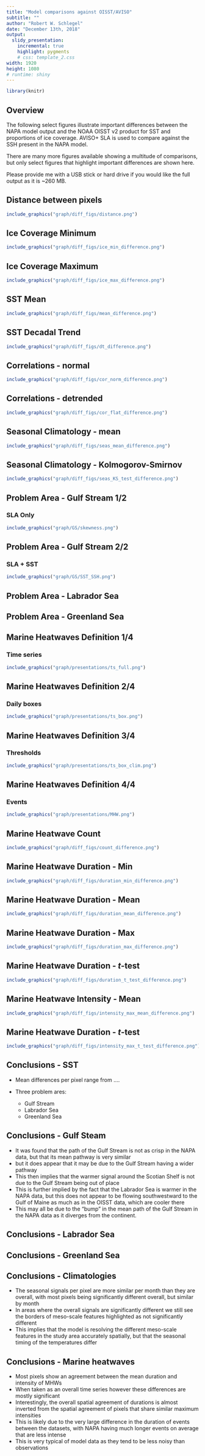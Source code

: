 ```yaml
---
title: "Model comparisons against OISST/AVISO"
subtitle: ""
author: "Robert W. Schlegel"
date: "December 13th, 2018"
output:
  slidy_presentation:
    incremental: true
    highlight: pygments
    # css: template_2.css
width: 1920
height: 1080
# runtime: shiny
---
```

```r
library(knitr)
```


## Overview

The following select figures illustrate important differences between the NAPA model output and the NOAA OISST v2 product for SST and proportions of ice coverage. AVISO+ SLA is used to compare against the SSH present in the NAPA model.
  
There are many more figures available showing a multitude of comparisons, but only select figures that highlight important differences are shown here.
  
Please provide me with a USB stick or hard drive if you would like the full output as it is ~260 MB.


## Distance between pixels

```r
include_graphics("graph/diff_figs/distance.png")
```


## Ice Coverage Minimum 

```r
include_graphics("graph/diff_figs/ice_min_difference.png")
```


## Ice Coverage Maximum

```r
include_graphics("graph/diff_figs/ice_max_difference.png")
```


## SST Mean

```r
include_graphics("graph/diff_figs/mean_difference.png")
```


## SST Decadal Trend

```r
include_graphics("graph/diff_figs/dt_difference.png")
```


## Correlations - normal

```r
include_graphics("graph/diff_figs/cor_norm_difference.png")
```


## Correlations - detrended

```r
include_graphics("graph/diff_figs/cor_flat_difference.png")
```


## Seasonal Climatology - mean

```r
include_graphics("graph/diff_figs/seas_mean_difference.png")
```

## Seasonal Climatology - Kolmogorov-Smirnov

```r
include_graphics("graph/diff_figs/seas_KS_test_difference.png")
```


## Problem Area - Gulf Stream 1/2
### SLA Only

```r
include_graphics("graph/GS/skewness.png")
```


## Problem Area - Gulf Stream 2/2
### SLA + SST

```r
include_graphics("graph/GS/SST_SSH.png")
```

## Problem Area - Labrador Sea


## Problem Area - Greenland Sea


## Marine Heatwaves Definition 1/4
### Time series

```r
include_graphics("graph/presentations/ts_full.png")
```


## Marine Heatwaves Definition 2/4
### Daily boxes

```r
include_graphics("graph/presentations/ts_box.png")
```


## Marine Heatwaves Definition 3/4
### Thresholds

```r
include_graphics("graph/presentations/ts_box_clim.png")
```


## Marine Heatwaves Definition 4/4
### Events

```r
include_graphics("graph/presentations/MHW.png")
```


## Marine Heatwave Count

```r
include_graphics("graph/diff_figs/count_difference.png")
```


## Marine Heatwave Duration - Min

```r
include_graphics("graph/diff_figs/duration_min_difference.png")
```


## Marine Heatwave Duration - Mean

```r
include_graphics("graph/diff_figs/duration_mean_difference.png")
```


## Marine Heatwave Duration - Max

```r
include_graphics("graph/diff_figs/duration_max_difference.png")
```


## Marine Heatwave Duration - _t_-test

```r
include_graphics("graph/diff_figs/duration_t_test_difference.png")
```


## Marine Heatwave Intensity - Mean

```r
include_graphics("graph/diff_figs/intensity_max_mean_difference.png")
```


## Marine Heatwave Duration - _t_-test

```r
include_graphics("graph/diff_figs/intensity_max_t_test_difference.png")
```


## Conclusions - SST

* Mean differences per pixel range from ....

* Three problem ares:
  * Gulf Stream
  * Labrador Sea
  * Greenland Sea


## Conclusions - Gulf Steam

* It was found that the path of the Gulf Stream is not as crisp in the NAPA data, but that its mean pathway is very similar
* but it does appear that it may be due to the Gulf Stream having a wider pathway
* This then implies that the warmer signal around the Scotian Shelf is not due to the Gulf Stream being out of place
* This is further implied by the fact that the Labrador Sea is warmer in the NAPA data, but this does not appear to be flowing southwestward to the Gulf of Maine as much as in the OISST data, which are cooler there
* This may all be due to the "bump" in the mean path of the Gulf Stream in the NAPA data as it diverges from the continent.

## Conclusions - Labrador Sea



## Conclusions - Greenland Sea



## Conclusions - Climatologies

* The seasonal signals per pixel are more similar per month than they are overall, with most pixels being significantly different overall, but similar by month
* In areas where the overall signals are significantly different we still see the borders of meso-scale features highlighted as not significantly different
* This implies that the model is resolving the different meso-scale features in the study area accurately spatially, but that the seasonal timing of the temperatures differ


## Conclusions - Marine heatwaves

* Most pixels show an agreement between the mean duration and intensity of MHWs
* When taken as an overall time series however these differences are mostly significant
* Interestingly, the overall spatial agreement of durations is almost inverted from the spatial agreement of pixels that share similar maximum intensities
* This is likely due to the very large difference in the duration of events between the datasets, with NAPA having much longer events on average that are less intense
* This is very typical of model data as they tend to be less noisy than observations

